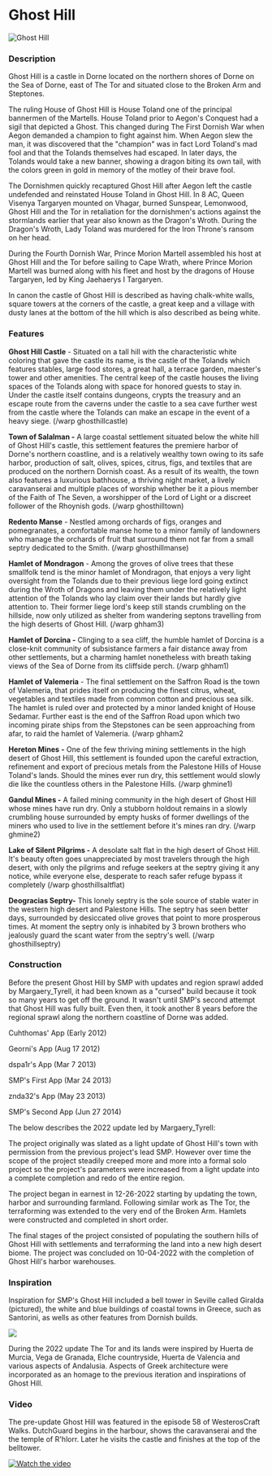 

# Ghost Hill

<Image
  src="https://cdn.sanity.io/images/1as7cn02/production/8289e9df7c294c597b11678a4fc8f8ecf7b1c8de-1920x1080.png?w=976&h=350&fit=crop&crop=center&auto=format"
  alt="Ghost Hill"
  width={976}
  height={350}
/>

<ProjectDetails
  floatRight
  region="Dorne"
  house="House Toland"
  type="Castle"
  status="Completed"
  warp="/warp ghosthill"
  projectLead="SMP (update by Margaery_Tyrell)"
  dateStarted="June 29, 2014"
  dateCompleted="October 4, 2022"
/>

### **Description**

Ghost Hill is a castle in Dorne located on the northern shores of Dorne on the Sea of Dorne, east of The Tor and situated close to the Broken Arm and Steptones.

The ruling House of Ghost Hill is House Toland one of the principal bannermen of the Martells. House Toland prior to Aegon's Conquest had a sigil that depicted a Ghost. This changed during The First Dornish War when Aegon demanded a champion to fight against him. When Aegon slew the man, it was discovered that the "champion" was in fact Lord Toland's mad fool and that the Tolands themselves had escaped. In later days, the Tolands would take a new banner, showing a dragon biting its own tail, with the colors green in gold in memory of the motley of their brave fool.

The Dornishmen quickly recaptured Ghost Hill after Aegon left the castle undefended and reinstated House Toland in Ghost Hill. In 8 AC, Queen Visenya Targaryen mounted on Vhagar, burned Sunspear, Lemonwood, Ghost Hill and the Tor in retaliation for the dornishmen's actions against the stormlands earlier that year also known as the Dragon's Wroth. During the Dragon's Wroth, Lady Toland was murdered for the Iron Throne's ransom on her head.

During the Fourth Dornish War, Prince Morion Martell assembled his host at Ghost Hill and the Tor before sailing to Cape Wrath, where Prince Morion Martell was burned along with his fleet and host by the dragons of House Targaryen, led by King Jaehaerys I Targaryen.

In canon the castle of Ghost Hill is described as having chalk-white walls, square towers at the corners of the castle, a great keep and a village with dusty lanes at the bottom of the hill which is also described as being white.

### **Features**

**Ghost Hill Castle** - Situated on a tall hill with the characteristic white coloring that gave the castle its name, is the castle of the Tolands which features stables, large food stores, a great hall, a terrace garden, maester's tower and other amenities. The central keep of the castle houses the living spaces of the Tolands along with space for honored guests to stay in. Under the castle itself contains dungeons, crypts the treasury and an escape route from the caverns under the castle to a sea cave further west from the castle where the Tolands can make an escape in the event of a heavy siege. (/warp ghosthillcastle)

**Town of Salalman -** A large coastal settlement situated below the white hill of Ghost Hill's castle, this settlement features the premiere harbor of Dorne's northern coastline, and is a relatively wealthy town owing to its safe harbor, production of salt, olives, spices, citrus, figs, and textiles that are produced on the northern Dornish coast. As a result of its wealth, the town also features a luxurious bathhouse, a thriving night market, a lively caravanserai and multiple places of worship whether be it a pious member of the Faith of The Seven, a worshipper of the Lord of Light or a discreet follower of the Rhoynish gods. (/warp ghosthilltown)

**Redento Manse** - Nestled among orchards of figs, oranges and pomegranates, a comfortable manse home to a minor family of landowners who manage the orchards of fruit that surround them not far from a small septry dedicated to the Smith. (/warp ghosthillmanse)

**Hamlet of Mondragon** - Among the groves of olive trees that these smallfolk tend is the minor hamlet of Mondragon, that enjoys a very light oversight from the Tolands due to their previous liege lord going extinct during the Wroth of Dragons and leaving them under the relatively light attention of the Tolands who lay claim over their lands but hardly give attention to. Their former liege lord's keep still stands crumbling on the hillside, now only utilized as shelter from wandering septons travelling from the high deserts of Ghost Hill. (/warp ghham3)

**Hamlet of Dorcina -** Clinging to a sea cliff, the humble hamlet of Dorcina is a close-knit community of subsistance farmers a fair distance away from other settlements, but a charming hamlet nonetheless with breath taking views of the Sea of Dorne from its cliffside perch. (/warp ghham1)

**Hamlet of Valemeria** - The final settlement on the Saffron Road is the town of Valemeria, that prides itself on producing the finest citrus, wheat, vegetables and textiles made from common cotton and precious sea silk. The hamlet is ruled over and protected by a minor landed knight of House Sedamar. Further east is the end of the Saffron Road upon which two incoming pirate ships from the Stepstones can be seen approaching from afar, to raid the hamlet of Valemeria. (/warp ghham2

**Hereton Mines** **_-_** One of the few thriving mining settlements in the high desert of Ghost Hill, this settlement is founded upon the careful extraction, refinement and export of precious metals from the Palestone Hills of House Toland's lands. Should the mines ever run dry, this settlement would slowly die like the countless others in the Palestone Hills. (/warp ghmine1)

**Gandul Mines -** A failed mining community in the high desert of Ghost Hill whose mines have run dry. Only a stubborn holdout remains in a slowly crumbling house surrounded by empty husks of former dwellings of the miners who used to live in the settlement before it's mines ran dry. (/warp ghmine2)

**Lake of Silent Pilgrims -** A desolate salt flat in the high desert of Ghost Hill. It's beauty often goes unappreciated by most travelers through the high desert, with only the pilgrims and refuge seekers at the septry giving it any notice, while everyone else, desperate to reach safer refuge bypass it completely (/warp ghosthillsaltflat)

**Deogracias Septry-** This lonely septry is the sole source of stable water in the western high desert and Palestone Hills. The septry has seen better days, surrounded by desiccated olive groves that point to more prosperous times. At moment the septry only is inhabited by 3 brown brothers who jealously guard the scant water from the septry's well. (/warp ghosthillseptry)

### Construction

Before the present Ghost Hill by SMP with updates and region sprawl added by Margaery_Tyrell, it had been known as a "cursed" build because it took so many years to get off the ground. It wasn't until SMP's second attempt that Ghost Hill was fully built. Even then, it took another 8 years before the regional sprawl along the northern coastline of Dorne was added.

Cuhthomas' App (Early 2012)

Georni's App (Aug 17 2012)

dspa1r's App (Mar 7 2013)

SMP's First App (Mar 24 2013)

znda32's App (May 23 2013)

SMP's Second App (Jun 27 2014)

The below describes the 2022 update led by Margaery_Tyrell:

The project originally was slated as a light update of Ghost Hill's town with permission from the previous project's lead SMP. However over time the scope of the project steadily creeped more and more into a formal solo project so the project's parameters were increased from a light update into a complete completion and redo of the entire region.

The project began in earnest in 12-26-2022 starting by updating the town, harbor and surrounding farmland. Following similar work as The Tor, the terraforming was extended to the very end of the Broken Arm. Hamlets were constructed and completed in short order.

The final stages of the project consisted of populating the southern hills of Ghost Hill with settlements and terraforming the land into a new high desert biome. The project was concluded on 10-04-2022 with the completion of Ghost Hill's harbor warehouses.

### Inspiration

Inspiration for SMP's Ghost Hill included a bell tower in Seville called Giralda (pictured), the white and blue buildings of coastal towns in Greece, such as Santorini, as wells as other features from Dornish builds.

![](https://cdn.sanity.io/images/1as7cn02/production/0f9176718a566fa897e6fc365f1f317e488658e4-3602x3816.jpg)

During the 2022 update The Tor and its lands were inspired by Huerta de Murcia, Vega de Granada, Elche countryside, Huerta de Valencia and various aspects of Andalusia. Aspects of Greek architecture were incorporated as an homage to the previous iteration and inspirations of Ghost Hill.

### Video

The pre-update Ghost Hill was featured in the episode 58 of WesterosCraft Walks. DutchGuard begins in the harbour, shows the caravanserai and the the temple of R'hlorr. Later he visits the castle and finishes at the top of the belltower.

[![Watch the video](https://img.youtube.com/vi/4Uj9IU8JQfY/0.jpg)](https://www.youtube.com/embed/4Uj9IU8JQfY)

